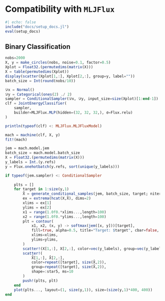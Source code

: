 # Compatibility with `MLJFlux`

```julia
#| echo: false
include("docs/setup_docs.jl")
eval(setup_docs)
```

## Binary Classification

```julia
nobs=2000
X, y = make_circles(nobs, noise=0.1, factor=0.5)
Xplot = Float32.(permutedims(matrix(X)))
X = table(permutedims(Xplot))
display(scatter(Xplot[1,:], Xplot[2,:], group=y, label=""))
batch_size = Int(round(nobs/10))
```

```julia
𝒟x = Normal()
𝒟y = Categorical(ones(2) ./ 2)
sampler = ConditionalSampler(𝒟x, 𝒟y, input_size=size(Xplot)[1:end-1])
clf = JointEnergyClassifier(
    sampler, 
    builder=MLJFlux.MLP(hidden=(32, 32, 32,), σ=Flux.relu)
)
```

```julia
println(typeof(clf) <: MLJFlux.MLJFluxModel)
```

```julia
mach = machine(clf, X, y)
fit!(mach)
```

```julia
jem = mach.model.jem
batch_size = mach.model.batch_size
X = Float32.(permutedims(matrix(X)))
y_labels = Int.(y.refs)
y = Flux.onehotbatch(y.refs, sort(unique(y_labels)))
```

```julia
if typeof(jem.sampler) <: ConditionalSampler
    
    plts = []
    for target in 1:size(y,1)
        X̂ = generate_conditional_samples(jem, batch_size, target; niter=1000) 
        ex = extrema(hcat(X,X̂), dims=2)
        xlims = ex[1]
        ylims = ex[2]
        x1 = range(1.0f0.*xlims...,length=100)
        x2 = range(1.0f0.*ylims...,length=100)
        plt = contour(
            x1, x2, (x, y) -> softmax(jem([x, y]))[target], 
            fill=true, alpha=0.5, title="Target: $target", cbar=false,
            xlims=xlims,
            ylims=ylims,
        )
        scatter!(X[1,:], X[2,:], color=vec(y_labels), group=vec(y_labels), alpha=0.5)
        scatter!(
            X̂[1,:], X̂[2,:], 
            color=repeat([target], size(X̂,2)), 
            group=repeat([target], size(X̂,2)), 
            shape=:star5, ms=10
        )
        push!(plts, plt)
    end
    plot(plts..., layout=(1, size(y,1)), size=(size(y,1)*400, 400))
end
```